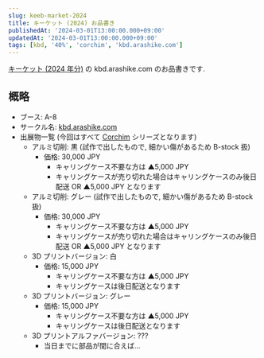 ```yaml
---
slug: keeb-market-2024
title: キーケット (2024) お品書き
publishedAt: '2024-03-01T13:00:00.000+09:00'
updatedAt: '2024-03-01T13:00:00.000+09:00'
tags: [kbd, '40%', 'corchim', 'kbd.arashike.com']
---
```


[キーケット (2024 年分)](https://keeb-market.jp/) の kbd.arashike.com のお品書きです.

## 概略

- ブース: A-8
- サークル名: [kbd.arashike.com](https://kbd.arashike.com)
- 出展物一覧 (今回はすべて [Corchim](https://kbd.arashike.com/corchim) シリーズとなります)
  - アルミ切削: 黒 (試作で出したもので, 細かい傷があるため B-stock 扱)
    - 価格: 30,000 JPY
      - キャリングケース不要な方は ▲5,000 JPY
      - キャリングケースが売り切れた場合はキャリングケースのみ後日配送 OR ▲5,000 JPY となります
  - アルミ切削: グレー (試作で出したもので, 細かい傷があるため B-stock 扱)
    - 価格: 30,000 JPY
      - キャリングケース不要な方は ▲5,000 JPY
      - キャリングケースが売り切れた場合はキャリングケースのみ後日配送 OR ▲5,000 JPY となります
  - 3D プリントバージョン: 白
    - 価格: 15,000 JPY
      - キャリングケース不要な方は ▲5,000 JPY
      - キャリングケースは後日配送となります
  - 3D プリントバージョン: グレー
    - 価格: 15,000 JPY
      - キャリングケース不要な方は ▲5,000 JPY
      - キャリングケースは後日配送となります
  - 3D プリントアルファバージョン: ???
    - 当日までに部品が間に合えば...
